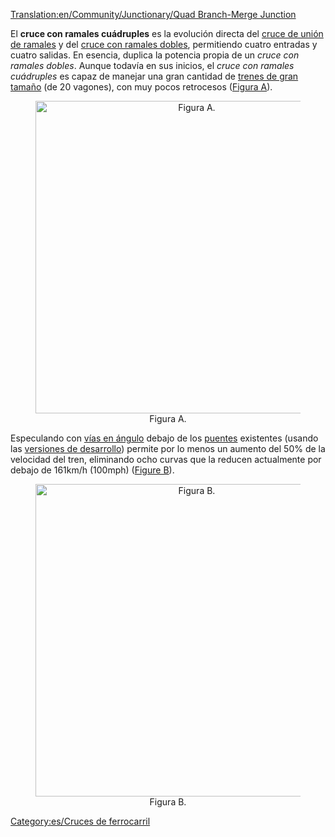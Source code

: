 [[Translation:en/Community/Junctionary/Quad Branch-Merge Junction]]

{{es/Menú de Cruces}}
El '''cruce con ramales cuádruples''' es la evolución directa del [[es/Community/Junctionary/Cruce unión de ramales|cruce de unión de ramales]] y del [[es/Community/Junctionary/Cruce con ramales dobles|cruce con ramales dobles]], permitiendo cuatro entradas y cuatro salidas. En esencia, duplica la potencia propia de un ''cruce con ramales dobles''. Aunque todavía en sus inicios, el ''cruce con ramales cuádruples'' es capaz de manejar una gran cantidad de [[es/Trenes mamut|trenes de gran tamaño]] (de 20 vagones), con muy pocos retrocesos ([[:File:en/NewQBMJ.png|Figura A]]).

<center>[[File:en/NewQBMJ.png|thumb|center|500px|Figura A.]]</center>

Especulando con [[es/Archive/Manual/Nuevos puentes|vías en ángulo]] debajo de los [[es/Manual/Puentes|puentes]] existentes (usando las [[es/Archive/Community/Versión de desarrollo|versiones de desarrollo]]) permite por lo menos un aumento del 50% de la velocidad del tren, eliminando ocho curvas que la reducen actualmente por debajo de 161km/h (100mph) ([[:File:en/Sharpcorners.png|Figure B]]).

<center>[[File:en/Sharpcorners.png|thumb|center|500px|Figura B.]]</center>

[[Category:es/Cruces de ferrocarril]]